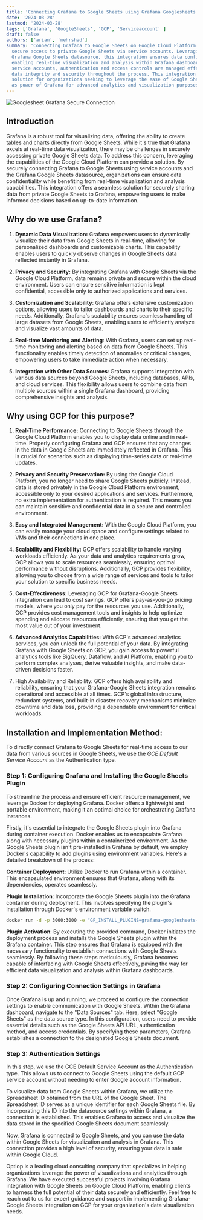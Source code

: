```yaml
---
title: 'Connecting Grafana to Google Sheets using Grafana Googlesheets plugin on Google Cloud Platform (GCP)'
date: '2024-03-28'
lastmod: '2024-03-28'
tags: ['Grafana', 'GoogleSheets', 'GCP', 'Serviceaccount' ]
draft: false
authors: ['arian', 'mehrshad']
summary: 'Connecting Grafana to Google Sheets on Google Cloud Platform (GCP) allows for 
  secure access to private Google Sheets via service accounts. Leveraging the open-source 
  Grafana Google Sheets datasource, this integration ensures data confidentiality while 
  enabling real-time visualization and analysis within Grafana dashboards. By utilizing 
  service accounts, authentication and access controls are managed effectively, ensuring 
  data integrity and security throughout the process. This integration provides a seamless 
  solution for organizations seeking to leverage the ease of Google Sheets usage as well 
  as power of Grafana for advanced analytics and visualization purposes on GCP.'
---
```


<picture>
  <Image
    src='/static/images/blog/googlesheet-grafana/googlesheet-grafana-secure-connection.webp'
    alt = 'Googlesheet Grafana Secure Connection'
    width ={1300}
    height={1300}
  />
</picture>


## Introduction

Grafana is a robust tool for visualizing data, offering the ability to create tables and charts directly from 
Google Sheets. While it's true that Grafana excels at real-time data visualization, there may be challenges 
in securely accessing private Google Sheets data. To address this concern, leveraging the capabilities of the 
Google Cloud Platform can provide a solution. By securely connecting Grafana to Google Sheets using service accounts 
and the Grafana Google Sheets datasource, organizations can ensure data confidentiality while benefiting from real-time 
visualization and analysis capabilities. This integration offers a seamless solution for securely sharing data 
from private Google Sheets to Grafana, empowering users to make informed decisions based on up-to-date information.

## Why do we use Grafana?

1. **Dynamic Data Visualization:** Grafana empowers users to dynamically visualize their data from Google Sheets 
in real-time, allowing for personalized dashboards and customizable charts. This capability enables users to 
quickly observe changes in Google Sheets data reflected instantly in Grafana.

2. **Privacy and Security:** By integrating Grafana with Google Sheets via the Google Cloud Platform, data 
remains private and secure within the cloud environment. Users can ensure sensitive information is kept 
confidential, accessible only to authorized applications and services.

3. **Customization and Scalability**: Grafana offers extensive customization options, allowing users to tailor 
dashboards and charts to their specific needs. Additionally, Grafana's scalability ensures seamless handling 
of large datasets from Google Sheets, enabling users to efficiently analyze and visualize vast amounts of data.

4. **Real-time Monitoring and Alerting**: With Grafana, users can set up real-time monitoring and alerting 
based on data from Google Sheets. This functionality enables timely detection of anomalies or critical changes, 
empowering users to take immediate action when necessary.

5. **Integration with Other Data Sources**: Grafana supports integration with various data sources beyond 
Google Sheets, including databases, APIs, and cloud services. This flexibility allows users to combine data 
from multiple sources within a single Grafana dashboard, providing comprehensive insights and analysis.


## Why using GCP for this purpose?

1. **Real-Time Performance:**
Connecting to Google Sheets through the Google Cloud Platform enables you to display data online and in 
real-time. Properly configuring Grafana and GCP ensures that any changes in the data in Google Sheets 
are immediately reflected in Grafana. This is crucial for scenarios such as displaying time-series 
data or real-time updates.

2. **Privacy and Security Preservation:**
By using the Google Cloud Platform, you no longer need to share Google Sheets publicly. Instead, data is 
stored privately in the Google Cloud Platform environment, accessible only to your desired applications 
and services. Furthermore, no extra implementation for authentication is required. This means you can 
maintain sensitive and confidential data in a secure and controlled environment.

3. **Easy and Integrated Management:**
With the Google Cloud Platform, you can easily manage your cloud space and configure settings related 
to VMs and their connections in one place.

4. **Scalability and Flexibility:**
GCP offers scalability to handle varying workloads efficiently. As your data and analytics requirements 
grow, GCP allows you to scale resources seamlessly, ensuring optimal performance without disruptions. 
Additionally, GCP provides flexibility, allowing you to choose from a wide range of services and 
tools to tailor your solution to specific business needs.

5. **Cost-Effectiveness:**
Leveraging GCP for Grafana-Google Sheets integration can lead to cost savings. GCP offers pay-as-you-go 
pricing models, where you only pay for the resources you use. Additionally, GCP provides cost 
management tools and insights to help optimize spending and allocate resources efficiently, 
ensuring that you get the most value out of your investment.

6. **Advanced Analytics Capabilities:**
With GCP's advanced analytics services, you can unlock the full potential of your data. 
By integrating Grafana with Google Sheets on GCP, you gain access to powerful analytics 
tools like BigQuery, Dataflow, and AI Platform, enabling you to perform complex analyses, 
derive valuable insights, and make data-driven decisions faster.

7. High Availability and Reliability:
GCP offers high availability and reliability, ensuring that your Grafana-Google Sheets 
integration remains operational and accessible at all times. GCP's global infrastructure, 
redundant systems, and built-in disaster recovery mechanisms minimize downtime and data 
loss, providing a dependable environment for critical workloads.


## Installation and Implementation Method:
To directly connect Grafana to Google Sheets for real-time access to our data from various 
sources in Google Sheets, we use the *GCE Default Service Account* as the Authentication type.

### Step 1: Configuring Grafana and Installing the Google Sheets Plugin

To streamline the process and ensure efficient resource management, we leverage Docker for deploying 
Grafana. Docker offers a lightweight and portable environment, making it an optimal choice 
for orchestrating Grafana instances.

Firstly, it's essential to integrate the Google Sheets plugin into Grafana during container execution. 
Docker enables us to encapsulate Grafana along with necessary plugins within a containerized 
environment. As the Google Sheets plugin isn't pre-installed in Grafana by default, 
we employ Docker's capability to add plugins using environment variables. 
Here's a detailed breakdown of the process:

**Container Deployment**: Utilize Docker to run Grafana within a container. This encapsulated 
environment ensures that Grafana, along with its dependencies, operates seamlessly.

**Plugin Installation**: Incorporate the Google Sheets plugin into the Grafana container during 
deployment. This involves specifying the plugin's installation through Docker's environment variable switch.

```bash
docker run -d -p 3000:3000 -e "GF_INSTALL_PLUGINS=grafana-googlesheets-datasource" grafana/grafana
```

**Plugin Activation**: By executing the provided command, Docker initiates the deployment 
process and installs the Google Sheets plugin within the Grafana container. 
This step ensures that Grafana is equipped with the necessary functionality to 
establish connections with Google Sheets seamlessly.
By following these steps meticulously, Grafana becomes capable of interfacing with 
Google Sheets effectively, paving the way for efficient data visualization and 
analysis within Grafana dashboards.

### Step 2: Configuring Connection Settings in Grafana

Once Grafana is up and running, we proceed to configure the connection settings to 
enable communication with Google Sheets. Within the Grafana dashboard, navigate to 
the "Data Sources" tab. Here, select "Google Sheets" as the data source type. 
In this configuration, users need to provide essential details such as the Google 
Sheets API URL, authentication method, and access credentials. By specifying 
these parameters, Grafana establishes a connection to the designated Google Sheets document.

### Step 3: Authentication Settings

In this step, we use the GCE Default Service Account as the Authentication type. 
This allows us to connect to Google Sheets using the default GCP service account 
without needing to enter Google account information.

To visualize data from Google Sheets within Grafana, we utilize the Spreadsheet 
ID obtained from the URL of the Google Sheet. The Spreadsheet ID serves as a 
unique identifier for each Google Sheets file. By incorporating this ID into 
the datasource settings within Grafana, a connection is established. This 
enables Grafana to access and visualize the data stored in the specified 
Google Sheets document seamlessly.

Now, Grafana is connected to Google Sheets, and you can use the data within Google 
Sheets for visualization and analysis in Grafana. This connection provides 
a high level of security, ensuring your data is safe within Google Cloud.


Optiop is a leading cloud consulting company that specializes in helping 
organizations leverage the power of visualizations and analytics through
Grafana. We have executed successful projects involving Grafana
integration with Google Sheets on Google Cloud Platform, enabling clients
to harness the full potential of their data securely and efficiently. 
Feel free to reach out to us for expert guidance and support in implementing
Grafana-Google Sheets integration on GCP for your organization's data
visualization needs.
